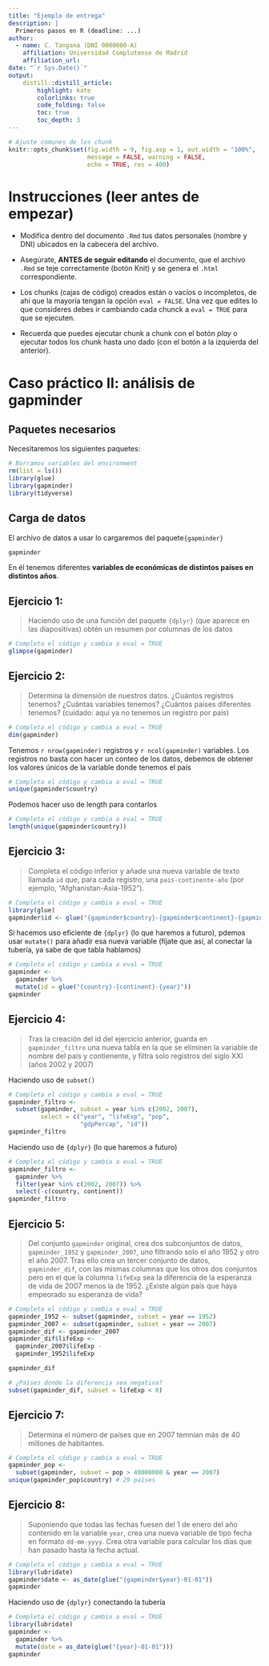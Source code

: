 ```yaml
---
title: "Ejemplo de entrega"
description: |
  Primeros pasos en R (deadline: ...)
author:
  - name: C. Tangana (DNI 0000000-A)
    affiliation: Universidad Complutense de Madrid
    affiliation_url: 
date: "`r Sys.Date()`"
output:
    distill::distill_article:
        highlight: kate
        colorlinks: true
        code_folding: false
        toc: true            
        toc_depth: 3     
---
```


```r
# Ajuste comunes de los chunk
knitr::opts_chunk$set(fig.width = 9, fig.asp = 1, out.width = "100%",
                      message = FALSE, warning = FALSE,
                      echo = TRUE, res = 400)
```

# Instrucciones (leer antes de empezar)

* Modifica dentro del documento `.Rmd` tus datos personales (nombre y DNI) ubicados en la cabecera del archivo.

* Asegúrate, **ANTES de seguir editando** el documento, que el archivo `.Rmd` se teje correctamente (botón Knit) y se genera el `.html` correspondiente.

* Los chunks (cajas de código) creados están o vacíos o incompletos, de ahí que la mayoría tengan la opción `eval = FALSE`. Una vez que edites lo que consideres debes ir cambiando cada chunck a `eval = TRUE` para que se ejecuten.

* Recuerda que puedes ejecutar chunk a chunk con el botón _play_ o ejecutar todos los chunk hasta uno dado (con el botón a la izquierda del anterior).


# Caso práctico II: análisis de gapminder

## Paquetes necesarios

Necesitaremos los siguientes paquetes:

```r
# Borramos variables del environment
rm(list = ls())
library(glue)
library(gapminder)
library(tidyverse)
```

## Carga de datos

El archivo de datos a usar lo cargaremos del paquete`{gapminder}` 

```r
gapminder
```

En él tenemos diferentes **variables de económicas de distintos países en distintos años**.

## Ejercicio 1:


> Haciendo uso de una función del paquete `{dplyr}` (que aparece en las diapositivas) obtén un resumen por columnas de los datos

```r
# Completa el código y cambia a eval = TRUE 
glimpse(gapminder)
```

## Ejercicio 2:


> Determina la dimensión de nuestros datos. ¿Cuántos registros tenemos? ¿Cuántas variables tenemos? ¿Cuántos países diferentes tenemos? (cuidado: aquí ya no tenemos un registro por país)

```r
# Completa el código y cambia a eval = TRUE 
dim(gapminder)
```

Tenemos `r nrow(gapminder)` registros y `r ncol(gapminder)` variables. Los registros no basta con hacer un conteo de los datos, debemos de obtener los valores únicos de la variable donde tenemos el país

```r
# Completa el código y cambia a eval = TRUE 
unique(gapminder$country)
```

Podemos hacer uso de length para contarlos

```r
# Completa el código y cambia a eval = TRUE 
length(unique(gapminder$country))
```



## Ejercicio 3:

> Completa el código inferior y añade una nueva variable de texto llamada `id` que, para cada registro, una `pais-continente-año` (por ejemplo, "Afghanistan-Asia-1952").

```r
# Completa el código y cambia a eval = TRUE 
library(glue)
gapminder$id <- glue("{gapminder$country}-{gapminder$continent}-{gapminder$year}")
```

Si hacemos uso eficiente de `{dplyr}` (lo que haremos a futuro), pdemos usar `mutate()` para añadir esa nueva variable (fíjate que así, al conectar la tubería, ya sabe de que tabla hablamos)

```r
# Completa el código y cambia a eval = TRUE 
gapminder <-
  gapminder %>%
  mutate(id = glue("{country}-{continent}-{year}"))
gapminder
```

## Ejercicio 4:

> Tras la creación del id del ejercicio anterior, guarda en `gapminder_filtro` una nueva tabla en la que se eliminen la variable de nombre del país y contienente, y filtra solo registros del siglo XXI (años 2002 y 2007)

Haciendo uso de `subset()`

```r
# Completa el código y cambia a eval = TRUE 
gapminder_filtro <-
  subset(gapminder, subset = year %in% c(2002, 2007),
         select = c("year", "lifeExp", "pop",
                    "gdpPercap", "id"))  
gapminder_filtro
```

Haciendo uso de `{dplyr}` (lo que haremos a futuro)

```r
# Completa el código y cambia a eval = TRUE 
gapminder_filtro <-
  gapminder %>%
  filter(year %in% c(2002, 2007)) %>% 
  select(-c(country, continent))
gapminder_filtro
```


## Ejercicio 5:

> Del conjunto `gapminder` original, crea dos subconjuntos de datos, `gapminder_1952` y `gapminder_2007`, uno filtrando solo el año 1952 y otro el año 2007. Tras ello crea un tercer conjunto de datos, `gapminder_dif`, con las mismas columnas que los otros dos conjuntos pero en el que la columna `lifeExp` sea la diferencia de la esperanza de vida de 2007 menos la de 1952. ¿Existe algún país que haya empeorado su esperanza de vida?

```r
# Completa el código y cambia a eval = TRUE 
gapminder_1952 <- subset(gapminder, subset = year == 1952)
gapminder_2007 <- subset(gapminder, subset = year == 2007)
gapminder_dif <- gapminder_2007
gapminder_dif$lifeExp <-
  gapminder_2007$lifeExp - 
  gapminder_1952$lifeExp

gapminder_dif

# ¿Países donde la diferencia sea negativa?
subset(gapminder_dif, subset = lifeExp < 0)
```



## Ejercicio 7:

> Determina el número de países que en 2007 temnían más de 40 millones de habitantes.


```r
# Completa el código y cambia a eval = TRUE 
gapminder_pop <-
  subset(gapminder, subset = pop > 40000000 & year == 2007)
unique(gapminder_pop$country) # 29 países
```

## Ejercicio 8:

> Suponiendo que todas las fechas fuesen del 1 de enero del año contenido en la variable `year`, crea una nueva variable de tipo fecha en formato `dd-mm-yyyy`. Crea otra variable para calcular los días que han pasado hasta la fecha actual.


```r
# Completa el código y cambia a eval = TRUE 
library(lubridate)
gapminder$date <- as_date(glue("{gapminder$year}-01-01"))
gapminder
```

Haciendo uso de `{dplyr}` conectando la tubería

```r
# Completa el código y cambia a eval = TRUE 
library(lubridate)
gapminder <-
  gapminder %>%
  mutate(date = as_date(glue("{year}-01-01")))
gapminder
```
